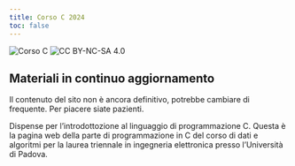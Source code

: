 ```yaml
---
title: Corso C 2024
toc: false
---
```


![Corso C](https://img.shields.io/badge/Course-Introduction%20to%20C-blue)
![CC BY-NC-SA 4.0](https://img.shields.io/badge/license-CC%20BY--NC--SA%204.0-green)

::: {.callout-warning}
## Materiali in continuo aggiornamento
Il contenuto del sito non è ancora definitivo, potrebbe cambiare di frequente. Per piacere siate pazienti.
:::

Dispense per l'introdottozione al linguaggio di programmazione C.
Questa è la pagina web della parte di programmazione in C del corso di dati e algoritmi per la laurea triennale in ingegneria elettronica presso l'Università di Padova.
